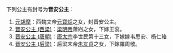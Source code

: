 下列公主有封号为'''晋安公主'''：
# [[元胡摩|元胡摩]]：西魏文帝[[元宝炬|元寶炬]]之女，封晋安公主。
#[[晋安公主_(西梁)|晋安公主 (西梁)]]：[[梁明帝|梁明帝]]萧岿之女，下嫁王衮。
#[[晋安公主_(唐朝)|晋安公主 (唐朝)]]：[[唐太宗|唐太宗]]李世民第十三女，下嫁嫁韦思安、杨仁辂
# [[晋安公主_(后梁)|晋安公主 (后梁)]]：后梁末帝[[梁末帝|朱友貞]]之女，下嫁羅周敬。

{{Disambig|Cat=公主封号消歧义}}